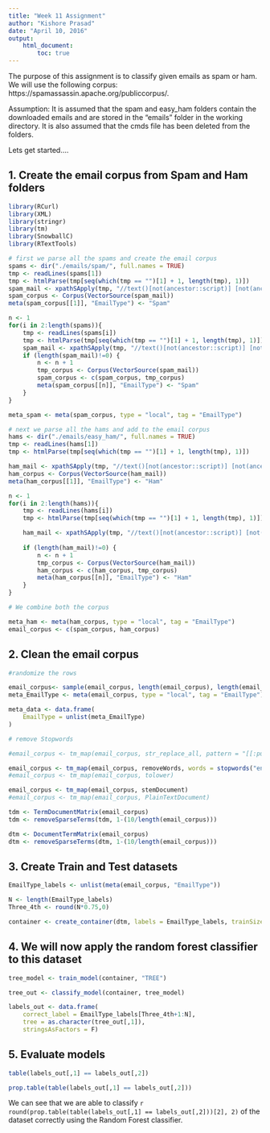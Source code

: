 ```yaml
---
title: "Week 11 Assignment"
author: "Kishore Prasad"
date: "April 10, 2016"
output: 
    html_document: 
        toc: true
---
```


The purpose of this assignment is to classify given emails as spam or ham. We will use the following corpus:  https://spamassassin.apache.org/publiccorpus/. 

Assumption: It is assumed that the spam and easy_ham folders contain the downloaded emails and are stored in the "emails" folder in the working directory. It is also assumed that the cmds file has been deleted from the folders. 

Lets get started....


## 1. Create the email corpus from Spam and Ham folders

```r
library(RCurl)
library(XML)
library(stringr)
library(tm)
library(SnowballC)
library(RTextTools)

# first we parse all the spams and create the email corpus
spams <- dir("./emails/spam/", full.names = TRUE)
tmp <- readLines(spams[1])
tmp <- htmlParse(tmp[seq(which(tmp == "")[1] + 1, length(tmp), 1)])
spam_mail <- xpathSApply(tmp, "//text()[not(ancestor::script)] [not(ancestor::style)] [not(ancestor::noscript)] [not(ancestor::form)]", xmlValue)
spam_corpus <- Corpus(VectorSource(spam_mail))
meta(spam_corpus[[1]], "EmailType") <- "Spam"

n <- 1
for(i in 2:length(spams)){
    tmp <- readLines(spams[i])
    tmp <- htmlParse(tmp[seq(which(tmp == "")[1] + 1, length(tmp), 1)])
    spam_mail <- xpathSApply(tmp, "//text()[not(ancestor::script)] [not(ancestor::style)] [not(ancestor::noscript)] [not(ancestor::form)]", xmlValue)
    if (length(spam_mail)!=0) {
        n <- n + 1
        tmp_corpus <- Corpus(VectorSource(spam_mail))
        spam_corpus <- c(spam_corpus, tmp_corpus)
        meta(spam_corpus[[n]], "EmailType") <- "Spam"
    }
}

meta_spam <- meta(spam_corpus, type = "local", tag = "EmailType")

# next we parse all the hams and add to the email corpus
hams <- dir("./emails/easy_ham/", full.names = TRUE)
tmp <- readLines(hams[1])
tmp <- htmlParse(tmp[seq(which(tmp == "")[1] + 1, length(tmp), 1)])

ham_mail <- xpathSApply(tmp, "//text()[not(ancestor::script)] [not(ancestor::style)] [not(ancestor::noscript)] [not(ancestor::form)]", xmlValue)
ham_corpus <- Corpus(VectorSource(ham_mail))
meta(ham_corpus[[1]], "EmailType") <- "Ham"

n <- 1
for(i in 2:length(hams)){
    tmp <- readLines(hams[i])
    tmp <- htmlParse(tmp[seq(which(tmp == "")[1] + 1, length(tmp), 1)])

    ham_mail <- xpathSApply(tmp, "//text()[not(ancestor::script)] [not(ancestor::style)] [not(ancestor::noscript)] [not(ancestor::form)]", xmlValue)
    
    if (length(ham_mail)!=0) {
        n <- n + 1
        tmp_corpus <- Corpus(VectorSource(ham_mail))
        ham_corpus <- c(ham_corpus, tmp_corpus)
        meta(ham_corpus[[n]], "EmailType") <- "Ham"
    }
}

# We combine both the corpus

meta_ham <- meta(ham_corpus, type = "local", tag = "EmailType")
email_corpus <- c(spam_corpus, ham_corpus)

```


## 2. Clean the email corpus

```r

#randomize the rows

email_corpus<- sample(email_corpus, length(email_corpus), length(email_corpus))
meta_EmailType <- meta(email_corpus, type = "local", tag = "EmailType")

meta_data <- data.frame(
    EmailType = unlist(meta_EmailType)
)

# remove Stopwords

#email_corpus <- tm_map(email_corpus, str_replace_all, pattern = "[[:punct:]]", replacement = " ")

email_corpus <- tm_map(email_corpus, removeWords, words = stopwords("en"))
#email_corpus <- tm_map(email_corpus, tolower)

email_corpus <- tm_map(email_corpus, stemDocument)
#email_corpus <- tm_map(email_corpus, PlainTextDocument)

tdm <- TermDocumentMatrix(email_corpus)
tdm <- removeSparseTerms(tdm, 1-(10/length(email_corpus)))

dtm <- DocumentTermMatrix(email_corpus)
dtm <- removeSparseTerms(dtm, 1-(10/length(email_corpus)))

```

## 3. Create Train and Test datasets 
```r

EmailType_labels <- unlist(meta(email_corpus, "EmailType"))

N <- length(EmailType_labels)
Three_4th <- round(N*0.75,0)

container <- create_container(dtm, labels = EmailType_labels, trainSize = 1:Three_4th, testSize = Three_4th+1:N, virgin = TRUE)

```


## 4. We will now apply the random forest classifier to this dataset

```r
tree_model <- train_model(container, "TREE")

tree_out <- classify_model(container, tree_model)

labels_out <- data.frame(
    correct_label = EmailType_labels[Three_4th+1:N],
    tree = as.character(tree_out[,1]),
    stringsAsFactors = F)


```

## 5. Evaluate models

```r

table(labels_out[,1] == labels_out[,2])

prop.table(table(labels_out[,1] == labels_out[,2]))

```

We can see that we are able to classify `r round(prop.table(table(labels_out[,1] == labels_out[,2]))[2], 2)` of the dataset correctly using the Random Forest classifier.
\
\